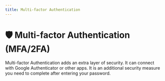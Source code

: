 ```yaml
---
title: Multi-factor Authentication
---
```


# :shield: Multi-factor Authentication (MFA/2FA)
Multi-factor Authentication adds an extra layer of security. It can connect with Google Authenticator or other apps. It is an additional security measure you need to complete after entering your password.

